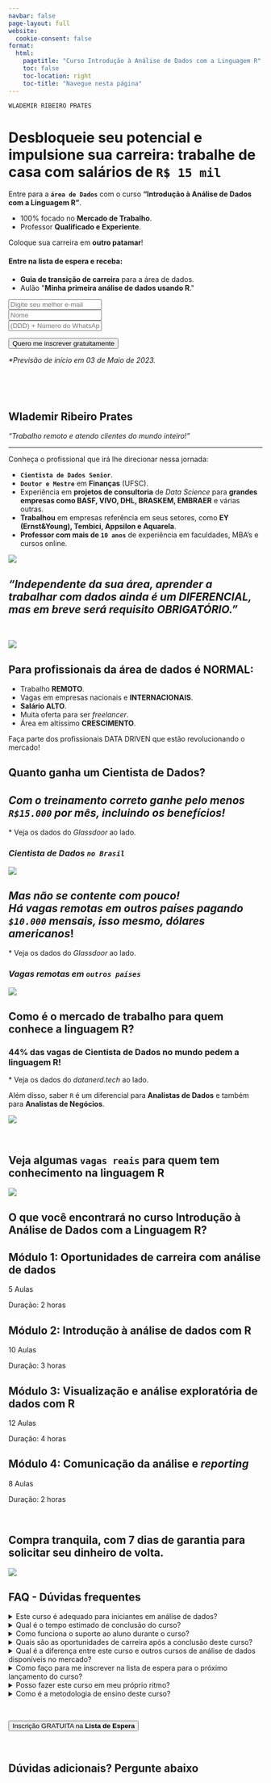 ```yaml
---
navbar: false
page-layout: full
website:
  cookie-consent: false
format:
  html:
    pagetitle: "Curso Introdução à Análise de Dados com a Linguagem R"
    toc: false
    toc-location: right
    toc-title: "Navegue nesta página"
---
```

<a href="#top"></a>


::: {.column-page}
::: {.grid}
::: {.g-col-12 .g-col-md-5 .g-start-md-2}
`WLADEMIR RIBEIRO PRATES`

# **Desbloqueie seu potencial** e impulsione sua carreira: trabalhe **de casa** com **salários** de **`R$ 15 mil`**

Entre para a  **`área de Dados`** com o curso **"Introdução à Análise de Dados com a Linguagem R"**.

<div class="text-box">
<!-- <p> -->
<!-- Entre para a  **`área de Dados`** com o curso **"Introdução à Análise de Dados com a Linguagem R"**. -->

- 100% focado no **Mercado de Trabalho**. <br>
- Professor **Qualificado e Experiente**.

<!-- Coloque sua carreira em **outro patamar**! -->
<!-- </p> -->
</div>

<p>Coloque sua carreira em **outro patamar**!</p>
:::

::: {.g-col-12 .g-col-md-5}
```{=html}
<!-- Begin Mailchimp Signup Form -->
<div id="mc_embed_signup">
  <form action="https://cienciaenegocios.us20.list-manage.com/subscribe/post?u=7dd56b82660a42caac052da3e&amp;id=ec8a68702e&amp;f_id=00713be7f0" method="post" id="mc-embedded-subscribe-form" name="mc-embedded-subscribe-form" class="validate" target="_self">
    <div id="mc_embed_signup_scroll">
      <div class="justify">
        <h4>Entre na lista de espera e receba:</h4>
        <ul>
          <li><b>Guia de transição de carreira</b> para a área de dados.</li>
          <li>Aulão "<b>Minha primeira análise de dados usando R</b>."</li>
        </ul>
      </div>
      <div class="mc-field-group">
        <input type="email" value="" name="EMAIL" class="required email" id="mce-EMAIL" required placeholder="Digite seu melhor e-mail">
        <span id="mce-EMAIL-HELPERTEXT" class="helper_text"></span>
      </div>
      <div class="mc-field-group">
        <input type="text" value="" name="MMERGE6" class="" id="mce-MMERGE6" placeholder="Nome">
        <span id="mce-MMERGE6-HELPERTEXT" class="helper_text"></span>
      </div>
      <div class="mc-field-group size1of2">
        <input type="text" name="PHONE" class="" value="" id="mce-PHONE" placeholder="(DDD) + Número do WhatsApp">
        <span id="mce-PHONE-HELPERTEXT" class="helper_text"></span>
      </div>
      <div hidden="true"><input type="hidden" name="tags" value="3435431"></div>
      <div id="mce-responses" class="clear">
        <div class="response" id="mce-error-response" style="display:none"></div>
        <div class="response" id="mce-success-response" style="display:none"></div>
      </div>    <!-- real people should not fill this in and expect good things - do not remove this or risk form bot signups-->
      <div style="position: absolute; left: -5000px;" aria-hidden="true">
        <input type="text" name="b_7dd56b82660a42caac052da3e_ec8a68702e" tabindex="-1" value="">
      </div>
      <div class="center">
        <p>
          <input type="submit" value="Quero me inscrever gratuitamente" name="subscribe" id="mc-embedded-subscribe" class="button">
        </p>
      </div>
      <p><em>*Previsão de início em 03 de Maio de 2023.</em></p>
    </div>
  </form>
</div>
<!--End mc_embed_signup-->
```
:::
:::
:::

<br>

::: {.column-screen .lp_full_screen_dark_gradient}

<br>

::: {.column-screen}
::: {.grid}
::: {.g-col-12 .g-col-md-5 .g-start-md-2}
# **Wlademir Ribeiro Prates**

<em>"Trabalho remoto e atendo clientes do mundo inteiro!"</em>

<hr></hr>

Conheça o profissional que irá lhe direcionar nessa jornada:

- **`Cientista de Dados Senior`**.
- **`Doutor e Mestre`** em **Finanças** (UFSC).
- Experiência em **projetos de consultoria** de *Data Science* para **grandes empresas como BASF, VIVO, DHL, BRASKEM, EMBRAER** e várias outras.
- **Trabalhou** em empresas referência em seus setores, como **EY (Ernst&Young), Tembici, Appsilon e Aquarela**.
- **Professor com mais de `10 anos`** de experiência em faculdades, MBA's e cursos online.
:::

::: {.g-col-12 .g-col-md-5}
![](foto_wlad_pb.png)
:::
:::
:::
:::

::: {.column-screen .lp_full_screen_light}
::: {.column-body-outset .center}
# *"Independente da sua área, aprender a trabalhar com dados ainda é um DIFERENCIAL, mas em breve será requisito OBRIGATÓRIO."*
<br>
:::
:::

::: {.column-screen .lp_full_screen_light}
::: {.column-page}
::: {.grid}
::: {.g-col-12 .g-col-md-5 .g-start-md-2}
![](money_freedom.png)
:::
::: {.g-col-12 .g-col-md-5}
## Para profissionais da área de dados é **NORMAL**:

- Trabalho **REMOTO**.
- Vagas em empresas nacionais e **INTERNACIONAIS**.
- **Salário ALTO**.
- Muita oferta para ser *freelancer*.
- Área em altíssimo **CRESCIMENTO**.

Faça parte dos profissionais DATA DRIVEN que estão revolucionando o mercado!
:::
:::
:::
:::

::: {.column-page}
# **Quanto ganha um Cientista de Dados?**
::: {.grid}
::: {.g-col-12 .g-col-md-5 .g-start-md-2}

## *Com o <b>treinamento correto</b> ganhe pelo menos <b>`R$15.000`</b> por mês, incluindo os benefícios!*

\* Veja os dados do *Glassdoor* ao lado.

:::
::: {.g-col-12 .g-col-md-5}
### *Cientista de Dados `no Brasil`*

![](glassdoor_data_scientist_br.png)
:::
:::

::: {.grid}
::: {.g-col-12 .g-col-md-5 .g-start-md-2}
## *Mas não se contente com pouco! <br>Há <b>vagas remotas</b> em outros países pagando <b>`$10.000`</b> mensais, isso mesmo, <b>dólares americanos</b>*!

\* Veja os dados do *Glassdoor* ao lado.
:::
::: {.g-col-12 .g-col-md-5}
### *Vagas remotas em `outros países`*
![](glassdoor_data_scientist_usa.png)
:::
:::
:::

::: {.column-screen .lp_full_screen_dark}
::: {.column-page}
## Como é o mercado de trabalho para quem conhece a linguagem R?
::: {.grid}
::: {.g-col-12 .g-col-md-5 .g-start-md-2}
### **44% das vagas** de **Cientista de Dados** no mundo pedem a **linguagem R**!
\* Veja os dados do *datanerd.tech* ao lado.

Além disso, saber `R` é um diferencial para **Analistas de Dados** e também para **Analistas de Negócios**.
:::

::: {.g-col-12 .g-col-md-5}
![](percentual_vagas_r.png)
:::
<br>
:::
:::
:::

::: {.column-screen .lp_full_screen_light}
::: {.column-page-outset .center}
## Veja algumas **`vagas reais`** para quem tem conhecimento na **linguagem R**
![](vagas_r_mercado.png)
:::
:::

::: {.column-screen .lp_full_screen_dark}
::: {.column-body-outset .center}
# O que você encontrará no curso **Introdução à Análise de Dados com a Linguagem R**?
```{=html}
<div class="module">
  <div class="module-header">
    <h2>Módulo 1: Oportunidades de carreira com análise de dados</h2>
  </div>
  <div class="module-details">
    <div class="class-count">
      <p>5 Aulas</p>
    </div>
    <div class="duration">
      <p>Duração: 2 horas</p>
    </div>
  </div>
</div>

<div class="module">
  <div class="module-header">
    <h2>Módulo 2: Introdução à análise de dados com R</h2>
  </div>
  <div class="module-details">
    <div class="class-count">
      <p>10 Aulas</p>
    </div>
    <div class="duration">
      <p>Duração: 3 horas</p>
    </div>
  </div>
</div>

<div class="module">
  <div class="module-header">
    <h2>Módulo 3: Visualização e análise exploratória de dados com R</h2>
  </div>
  <div class="module-details">
    <div class="class-count">
      <p>12 Aulas</p>
    </div>
    <div class="duration">
      <p>Duração: 4 horas</p>
    </div>
  </div>
</div>

<div class="module">
  <div class="module-header">
    <h2>Módulo 4: Comunicação da análise e <em>reporting</em></h2>
  </div>
  <div class="module-details">
    <div class="class-count">
      <p>8 Aulas</p>
    </div>
    <div class="duration">
      <p>Duração: 2 horas</p>
    </div>
  </div>
</div>
```
<br>
:::
:::

::: {.column-page}
::: {.grid}
::: {.g-col-12 .g-col-md-5 .g-start-md-2}
## **Compra tranquila**, com 7 dias de garantia para solicitar seu dinheiro de volta.
:::
::: {.g-col-12 .g-col-md-5}
![](garantia_7_dias_250px.png)
:::
:::
:::

::: {.column-screen .lp_full_screen_light}
::: {.column-body}
## **FAQ - Dúvidas frequentes**
```{=html}
<div class="faq-container">
  <details class="faq-question">
    <summary class="faq-question_title">Este curso é adequado para iniciantes em análise de dados?</summary>
    <p class="faq-question_answer">Sim, este curso é uma introdução à análise de dados com a Linguagem R e é adequado para iniciantes.</p>
  </details>

  <details class="faq-question">
    <summary class="faq-question_title">Qual é o tempo estimado de conclusão do curso?</summary>
    <p class="faq-question_answer">O tempo estimado de conclusão do curso é de cerca de 3 semanas, mas os alunos podem fazer o curso em seu próprio ritmo.</p>
  </details>

  <details class="faq-question">
    <summary class="faq-question_title">Como funciona o suporte ao aluno durante o curso?</summary>
    <p class="faq-question_answer">Os alunos podem deixar seus comentários em cada aula, ou podem também interagir diretamente com o professor via e-mail.</p>
  </details>
  
  <details class="faq-question">
    <summary class="faq-question_title">Quais são as oportunidades de carreira após a conclusão deste curso?</summary>
    <p class="faq-question_answer">Os alunos que concluírem o curso terão habilidades valiosas em análise de dados com a Linguagem R, o que pode ajudá-los a conseguir empregos em áreas como ciência de dados, análise de negócios e inteligência de negócios.</p>
  </details>
  
  <details class="faq-question">
    <summary class="faq-question_title">Qual é a diferença entre este curso e outros cursos de análise de dados disponíveis no mercado?</summary>
    <p class="faq-question_answer">Este curso se concentra especificamente na linguagem R para análise de dados e é projetado para ser uma introdução acessível e abrangente para aqueles que desejam começar na análise de dados.</p>
  </details>
  
  <details class="faq-question">
    <summary class="faq-question_title">Como faço para me inscrever na lista de espera para o próximo lançamento do curso?</summary>
    <p class="faq-question_answer">Os alunos podem se inscrever na lista de espera do curso visitando a landing page do curso e preenchendo o formulário de inscrição. Eles serão notificados por e-mail quando o curso estiver disponível para inscrição.</p>
  </details>

  <details class="faq-question">
    <summary class="faq-question_title">Posso fazer este curso em meu próprio ritmo?</summary>
    <p class="faq-question_answer">Sim, este curso é projetado para ser feito em seu próprio ritmo.</p>
  </details>
  
  <details class="faq-question">
    <summary class="faq-question_title">Como é a metodologia de ensino deste curso?</summary>
    <p class="faq-question_answer">Este curso é baseado em vídeo-aulas e materiais complementares.</p>
  </details>
</div>
```
<br>
:::
:::

::: {.column-screen .lp_full_screen_light}
```{=html}
<div class="center">
<a href="#top" class="back-to-top">
<button id="cta-button">Inscrição GRATUITA na <b>Lista de Espera</b></button>
</a>
</div>
```
<br>
:::

## Dúvidas adicionais? Pergunte abaixo